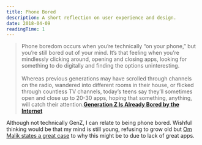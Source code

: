 ```yaml
---
title: Phone Bored
description: A short reflection on user experience and design.
date: 2018-04-09
readingTime: 1
---
```


>Phone boredom occurs when you’re technically “on your phone,” but you’re still bored out of your mind. It’s that feeling when you’re mindlessly clicking around, opening and closing apps, looking for something to do digitally and finding the options uninteresting.<br /><br />Whereas previous generations may have scrolled through channels on the radio, wandered into different rooms in their house, or flicked through countless TV channels, today’s teens say they’ll sometimes open and close up to 20-30 apps, hoping that something, anything, will catch their attention.**[Generation Z Is Already Bored by the Internet](https://www.thedailybeast.com/generation-z-is-already-bored-by-the-internet)**

Although not technically GenZ, I can relate to being phone bored. Wishful thinking would be that my mind is still young, refusing to grow old but [Om Malik states a great case](https://om.co/2018/04/04/phone-bored/) to why this might be to due to lack of great apps.